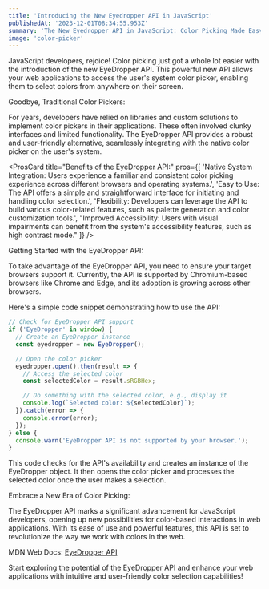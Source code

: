 ```yaml
---
title: 'Introducing the New Eyedropper API in JavaScript'
publishedAt: '2023-12-01T08:34:55.953Z'
summary: 'The New Eyedropper API in JavaScript: Color Picking Made Easy'
image: 'color-picker'
---
```


JavaScript developers, rejoice! Color picking just got a whole lot easier with the introduction of the new EyeDropper API. This powerful new API allows your web applications to access the user's system color picker, enabling them to select colors from anywhere on their screen.

Goodbye, Traditional Color Pickers:

For years, developers have relied on libraries and custom solutions to implement color pickers in their applications. These often involved clunky interfaces and limited functionality. The EyeDropper API provides a robust and user-friendly alternative, seamlessly integrating with the native color picker on the user's system.

<ProsCard 
  title="Benefits of the EyeDropper API:" 
  pros={[
    'Native System Integration: Users experience a familiar and consistent color picking experience across different browsers and operating systems.',
    'Easy to Use: The API offers a simple and straightforward interface for initiating and handling color selection.',
    'Flexibility: Developers can leverage the API to build various color-related features, such as palette generation and color customization tools.',
    "Improved Accessibility: Users with visual impairments can benefit from the system's accessibility features, such as high contrast mode."
  ]}
/>

Getting Started with the EyeDropper API:

To take advantage of the EyeDropper API, you need to ensure your target browsers support it. Currently, the API is supported by Chromium-based browsers like Chrome and Edge, and its adoption is growing across other browsers.

Here's a simple code snippet demonstrating how to use the API:

```js
// Check for EyeDropper API support
if ('EyeDropper' in window) {
  // Create an EyeDropper instance
  const eyedropper = new EyeDropper();

  // Open the color picker
  eyedropper.open().then(result => {
    // Access the selected color
    const selectedColor = result.sRGBHex;

    // Do something with the selected color, e.g., display it
    console.log(`Selected color: ${selectedColor}`);
  }).catch(error => {
    console.error(error);
  });
} else {
  console.warn('EyeDropper API is not supported by your browser.');
}
```

This code checks for the API's availability and creates an instance of the EyeDropper object. It then opens the color picker and processes the selected color once the user makes a selection.

Embrace a New Era of Color Picking:

The EyeDropper API marks a significant advancement for JavaScript developers, opening up new possibilities for color-based interactions in web applications. With its ease of use and powerful features, this API is set to revolutionize the way we work with colors in the web.

MDN Web Docs: <a href="https://developer.mozilla.org/en-US/docs/Web/API/EyeDropper_API" target="_blank" rel="noopener noreferrer">EyeDropper API</a>

Start exploring the potential of the EyeDropper API and enhance your web applications with intuitive and user-friendly color selection capabilities!